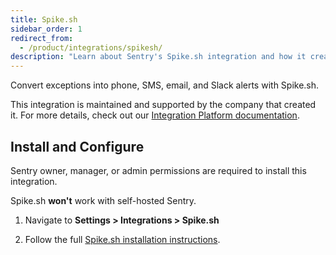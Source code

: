 ```yaml
---
title: Spike.sh
sidebar_order: 1
redirect_from:
  - /product/integrations/spikesh/
description: "Learn about Sentry's Spike.sh integration and how it creates incidents from Sentry Alerts."
---
```


Convert exceptions into phone, SMS, email, and Slack alerts with Spike.sh.

This integration is maintained and supported by the company that created it. For more details, check out our [Integration Platform documentation](/product/integrations/integration-platform/).

## Install and Configure

<Note>

Sentry owner, manager, or admin permissions are required to install this integration.

Spike.sh **won't** work with self-hosted Sentry.

</Note>

1. Navigate to **Settings > Integrations > Spike.sh**

2. Follow the full [Spike.sh installation instructions](https://docs.spike.sh/integrations-guideline/integrate-spike-with-sentry).
